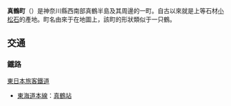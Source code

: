 {{日本町村|
自治體名=真鶴|
町村=町|
圖像=[[File:Cape_Manazuru_01.jpg|240px]]|
圖像說明=[[真鶴岬|真鶴岬]]與[[笠島|笠島]]（[[三石島|三石島]]）|
町村章=|
日文原名=真鶴町|
平假名=まなづるまち|
羅馬字拼音=Manazuru-machi|
都道府縣=神奈川縣|
支廳=|
郡=足柄下郡|
編號=14383-9|
面積=7.02|
邊界未定=|
人口=8,507|
統計時間= 2007年7月1日|
自治體=[[小田原市|小田原市]]、[[湯河原町|湯河原町]]|
樹=|
花= |
鳥=|
其他象徵物=|
其他象徵=|
郵遞區號=259-0202|
所在地=足柄下郡真鶴町岩244番地1|
電話號碼=465-68-1131|
外部連結=http://www.manazuruinfo.jp/index.htm|
經度=|
緯度=|
地圖=|
註記=
}}
'''真鶴町'''（{{jpn|j=真鶴町|hg=まなづるまち|rm=Manazuru machi|f=y}}）是神奈川縣西南部真鶴半島及其周邊的一町。自古以來就是上等石材[[小松石|小松石]]的產地。町名由來于在地圖上，該町的形狀類似于一只鶴。
== 交通 ==
=== 鐵路 ===
; [[東日本旅客鐵道|東日本旅客鐵道]]
* [[東海道本線|東海道本線]]：[[真鶴站|真鶴站]]

{{神奈川縣}}{{Authority control}}